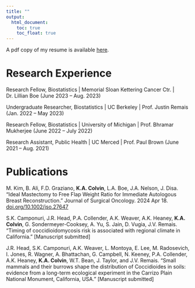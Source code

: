 ```yaml
---
title: ""
output: 
  html_document:
    toc: true
    toc_float: true
---
```


A pdf copy of my resume is available [here](). 

# Research Experience 

Research Fellow, Biostatistics | Memorial Sloan Kettering Cancer Ctr. | Dr. Lillian Boe (June 2023 – Aug. 2023)

Undergraduate Researcher, Biostatistics | UC Berkeley | Prof. Justin Remais (Jan. 2022 – May 2023)

Research Fellow, Biostatistics | University of Michigan | Prof. Bhramar Mukherjee (June 2022 – July 2022)

Research Assistant, Public Health | UC Merced | Prof. Paul Brown (June 2021 – Aug. 2021)


# Publications 

M. Kim, B. Ali, F.D. Graziano, **K.A. Colvin**, L.A. Boe, J.A. Nelson, J. Disa. “Ideal Mastectomy to Free Flap Weight Ratio for Immediate Autologous Breast Reconstruction.” Journal of Surgical Oncology. 2024 Apr 18. [doi.org/10.1002/jso.27647](https://onlinelibrary.wiley.com/doi/10.1002/jso.27647)

S.K. Camponuri, J.R. Head, P.A. Collender, A.K. Weaver, A.K. Heaney, **K.A. Colvin**, G. Sondermeyer-Cooksey, A. Yu, S. Jain, D. Vugia, J.V. Remais. “Timing of coccidioidomycosis risk is associated with regional climate in California.” [Manuscript submitted]

J.R. Head, S.K. Camponuri, A.K. Weaver, L. Montoya, E. Lee, M. Radosevich, I. Jones, R. Wagner, A. Bhattachan, G.
Campbell, N. Keeney, P.A. Collender, A.K. Heaney, **K.A. Colvin**, W.T. Bean, J. Taylor, and J.V. Remais. “Small mammals and their burrows shape the distribution of Coccidioides in soils: evidence from a long-term ecological experiment in the Carrizo Plain National Monument, California, USA.” [Manuscript submitted]